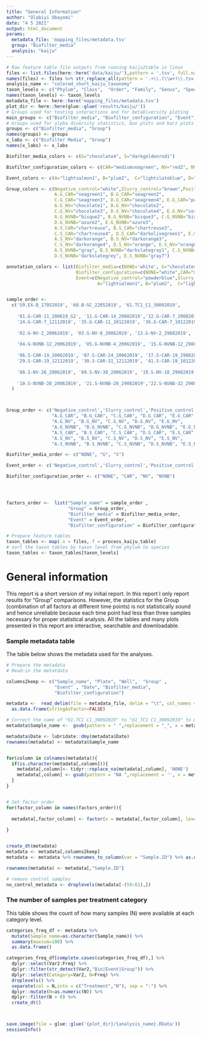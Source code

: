 ---
title: "General Information"
author: "Olabiyi Obayomi"
date: "4 5 2021"
output: html_document
params:
  metadata_file: 'mapping_files/metadata.tsv'
  group: "Biofilter_media"
  analysis: "kaiju"
---

<style type="text/css">
.main-container {
max-width: 1500px;
margin-left: auto;
margin-right: auto;
}
</style>


```{r echo=FALSE, include=FALSE, comment='', message=FALSE, warning = FALSE}

# Raw feature table file outputs from running kaiju2table in linux
files <- list.files(here::here('data/kaiju/'),pattern = '.tsv', full.names = TRUE) 
names(files) <- files %>% str_replace_all(pattern = '.+\\.(\\w+)\\.tsv',replacement = '\\1')  %>% toTitleCase()
analysis_name <- "colored_short_kaiju_taxonomy"
taxon_levels <- c("Phylum", "Class",  "Order", "Family", "Genus", "Species")
names(taxon_levels) <- taxon_levels
metadata_file <- here::here('mapping_files/metadata.tsv')
plot_dir <- here::here(glue::glue('results/kaiju/'))
# Groups used for testing interactions and for betaDiversity ploting
main_groups <- c("Biofilter_media", "Biofilter_configuration", "Event") 
# Groups used for alpha diversity statistics, box plots and barz plots
groups <- c("Biofilter_media", "Group")
names(groups) <- groups
x_labs <- c("Biofilter Media", "Group")
names(x_labs) <- x_labs

Biofilter_media_colors <- c(G="chocolate4", S="darkgoldenrod1")

Biofilter_configuration_colors <- c(CAR="mediumseagreen", NV="red2", NVNB="mediumblue")

Event_colors <- c(A="lightsalmon1", B="plum2",  C="lightslateblue", D="mislvrose3", E="lightseagreen")

Group_colors <- c(Negative_control="white",Slurry_control="brown",Positive_control="tan4",
                  A.G_CAR="seagreen1", B.G_CAR="seagreen2", 
                  C.G_CAR="seagreen3", D.G_CAR="seagreen4", E.G_CAR="palegreen4",
                  A.G_NV="chocolate1", B.G_NV="chocolate2",
                  C.G_NV="chocolate3", D.G_NV="chocolate4", E.G_NV="coral4",
                  A.G_NVNB="bisque2", B.G_NVNB="bisque3", C.G_NVNB="bisque4",
                  D.G_NVNB="azure2", E.G_NVNB="azure3",
                  A.S_CAR="chartreuse", B.S_CAR="chartreuse3", 
                  C.S_CAR="chartreuse4", D.S_CAR="darkolivegreen1", E.S_CAR="darkgreen",
                  A.S_NV="darkorange", B.S_NV="darkorange3", 
                  C.S_NV="darkorange4", D.S_NV="orange", E.S_NV="orange3",
                  A.S_NVNB="gray", B.S_NVNB="darkslategray1", C.S_NVNB="darkslategray4",
                  D.S_NVNB="darkslategrey", E.S_NVNB="gray7")

annotation_colors <- list(Biofilter_media=c(NONE='white', G="chocolate4", S="darkgoldenrod1"),
                          Biofilter_configuration=c(NONE="white",CAR="mediumseagreen", NV="red2", NVNB="mediumblue"),
                          Event=c(Negative_control="powderblue",Slurry_control="maroon1",Positive_control="black",
                                  A="lightsalmon1", B="plum2",  C="lightslateblue", D="mislvrose3", E="lightseagreen"))


sample_order <- 
  c('59.EX-B_17052019', '60.B-SC_22052019', '61.TC1_C1_30092019',
    
    '01.G-CAR-11_200619_G2', '11.G-CAR-14_29082019','12.G-CAR-7_29082019', '23.G-CAR-3_12112019',
    '24.G-CAR-7_12112019', '35.G-CAR-11_10122019', '36.G-CAR-7_10122019', '47.G-CAR-3_10012020', '48.G-CAR-7_10012020',
    
    '02.G-NV-2_20062019', '03.G-NV-8_20062019', '13.G-NV-2_29082019', '14.G-NV-8_290819', '25.G-NV-2_12112019', '26.G-NV-8_12112019', '37.G-NV-2_10122019', '38.G-NV-8_10122019', '49.G-NV-2_10012020', '50.G-NV-8_10012020',
    
    '04.G-NVNB-12_20062019', '05.G-NVNB-4_20062019', '15.G-NVNB-12_29082019', '16.G-NVNB-6_29082019', '27.G-NVNB-12_12112019', '28.G-NVNB-4_12112019', '39.G-NVNB-12_10122019', '40.G-NVNB-6_10122019', '51.G-NVNB-12_10012020', '52.G-NVNB-4_10012020',
    
    '06.S-CAR-19_20062019', '07.S-CAR-24_20062019', '17.S-CAR-19_29082019', '18.S-CAR-31_29082019',
    '29.S-CAR-19_12112019', '30.S-CAR-31_12112019', '41.S-CAR-19_10122019', '42.S-CAR-24_10122019', '53.S-CAR-24_10012020', '54.S-CAR-31_10012020',
    
    '08.S-NV-26_20062019', '09.S-NV-30_20062019', '19.S-NV-18_29082019', '20.S-NV-26_29082019', '31.S-NV-18_12112019', '32.S-NV-26_12112019', '43.S-NV-26_10122019', '44.S-NV-30_10122019', '55.S-NV-26_10012020', '56.S-NV-30_10012020',
    
    '10.S-NVNB-20_20062019', '21.S-NVNB-20_29082019','22.S-NVNB-32_29082019', '33.S-NVNB-20_12112019', '34.S-NVNB-28_12112019', '45.S-NVNB-20_10122019', '46.S-NVNB-28_10122019', '57.S-NVNB-20_10012020', '58.S-NVNB-28_10012020'
  )



Group_order <- c('Negative_control','Slurry_control','Positive_control',
                 "A.G_CAR", "B.G_CAR", "C.G_CAR", "D.G_CAR", "E.G_CAR",
                 "A.G_NV", "B.G_NV", "C.G_NV", "D.G_NV", "E.G_NV",
                 "A.G_NVNB", "B.G_NVNB", "C.G_NVNB", "D.G_NVNB", "E.G_NVNB",
                 "A.S_CAR", "B.S_CAR", "C.S_CAR", "D.S_CAR", "E.S_CAR",
                 "A.S_NV", "B.S_NV", "C.S_NV", "D.S_NV", "E.S_NV",
                 "A.S_NVNB", "B.S_NVNB", "C.S_NVNB", "D.S_NVNB", "E.S_NVNB")

Biofilter_media_order <- c("NONE", "G", "S")

Event_order <- c('Negative_control','Slurry_control','Positive_control', 'A', 'B', 'C', 'D', 'E')

Biofilter_configuration_order <- c("NONE", "CAR", "NV", "NVNB")




factors_order <-  list("Sample_name" = sample_order ,
                       "Group" = Group_order,
                       "Biofilter_media" = Biofilter_media_order,
                       "Event" = Event_order,
                       "Biofilter_configuration" = Biofilter_configuration_order)

```

```{r echo=FALSE, include=FALSE, comment='', message=FALSE, warning = FALSE}

# Prepare feature tables
taxon_tables <- map(.x = files,.f = process_kaiju_table)
# sort the taxon tables by taxon level from phylum to species
taxon_tables <- taxon_tables[taxon_levels]
```


# General information


This report is a short version of my initial report. In this report I only report results for "Group" comparisons. However, the statistics for the Group (combination of all factors at different time points) is not statistically sound and hence unreliable because each time point had less than three samples necessary for proper statistical analysis. All the tables and many plots presented in this report are interactive, searchable and downloadable.


### Sample metadata table


The table below shows the metadata used for the analyses.


```{r echo=FALSE, include=TRUE, comment='', message=FALSE, warning = FALSE}
# Prepare the metadata
# Read-in the metatdata

columns2keep <- c("Sample_name", "Plate", "Well",  "Group" , 
                  "Event" , "Date", "Biofilter_media", 
                  "Biofilter_configuration")

metadata <-  read_delim(file = metadata_file, delim = "\t", col_names = TRUE) %>%
  as.data.frame(stringAsFactor=FALSE)

# Correct the name of "61.TC1 C1_30092019" to "61_TC1 C1_30092019" to match that used in the feature table
metadata$Sample_name <-  gsub(pattern = " ",replacement = "_", x = metadata$Sample_name)

metadata$Date <- lubridate::dmy(metadata$Date)
rownames(metadata) <- metadata$Sample_name


for(column in colnames(metadata)){
  if(is.character(metadata[,column])){
    metadata[,column]<- tidyr::replace_na(metadata[,column], 'NONE')
    metadata[,column] <- gsub(pattern = "NA ",replacement = '', x = metadata[,column])
  }
}


# Set factor order
for(factor_column in names(factors_order)){
  
  metadata[,factor_column] <- factor(x = metadata[,factor_column], levels = factors_order[[factor_column]])
  
}


create_dt(metadata)
metadata <- metadata[,columns2keep]
metadata <- metadata %>% rownames_to_column(var = "Sample.ID") %>% as.data.frame()

rownames(metadata) <- metadata[,"Sample.ID"]

# remove control samples
no_control_metadata <- droplevels(metadata[-(59:61),])
```


### The number of samples per treatment category

This table shows the count of how many samples (N) were available at each category level. 



```{r echo=FALSE, include=TRUE, comment='', message=FALSE, warning = FALSE}
categories_freq_df <- metadata %>% 
  mutate(Sample_name=as.character(Sample_name)) %>% 
  summary(maxsum=100) %>% 
  as.data.frame() 

categories_freq_df[complete.cases(categories_freq_df),] %>% 
  dplyr::select(Var2:Freq) %>% 
  dplyr::filter(str_detect(Var2,"Bio|Event|Group")) %>% 
  dplyr::select(Category=Var2, N=Freq) %>% 
  droplevels() %>% 
  separate(col = N,into = c("Treatment","N"), sep = ":") %>% 
  dplyr::mutate(N=as.numeric(N)) %>% 
  dplyr::filter(N > 0) %>% 
  create_dt()




```


```{r echo=FALSE, include=FALSE, comment='', message=FALSE, warning = FALSE}
save.image(file = glue::glue('{plot_dir}/{analysis_name}.RData'))
sessionInfo()
```
